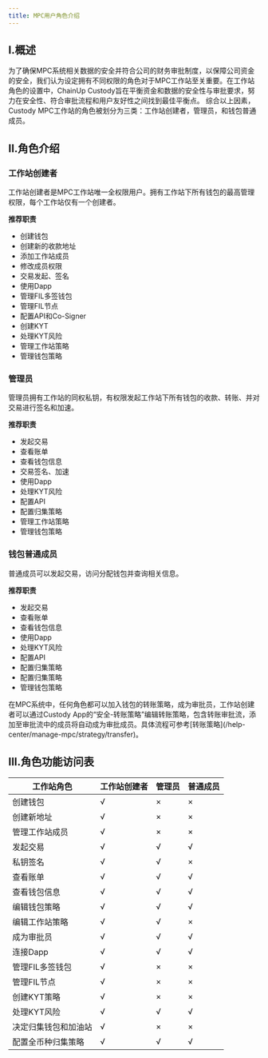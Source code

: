 ---
title: MPC用户角色介绍
---

## I.概述

为了确保MPC系统相关数据的安全并符合公司的财务审批制度，以保障公司资金的安全，我们认为设定拥有不同权限的角色对于MPC工作站至关重要。在工作站角色的设置中，ChainUp Custody旨在平衡资金和数据的安全性与审批要求，努力在安全性、符合审批流程和用户友好性之间找到最佳平衡点。
综合以上因素，Custody MPC工作站的角色被划分为三类：工作站创建者，管理员，和钱包普通成员。

## II.角色介绍

### 工作站创建者
工作站创建者是MPC工作站唯一全权限用户。拥有工作站下所有钱包的最高管理权限，每个工作站仅有一个创建者。

**推荐职责**
* 创建钱包
* 创建新的收款地址
* 添加工作站成员
* 修改成员权限
* 交易发起、签名
* 使用Dapp
* 管理FIL多签钱包
* 管理FIL节点
* 配置API和Co-Signer
* 创建KYT
* 处理KYT风险
* 管理工作站策略
* 管理钱包策略


### 管理员
管理员拥有工作站的同权私钥，有权限发起工作站下所有钱包的收款、转账、并对交易进行签名和加速。

**推荐职责**
* 发起交易
* 查看账单
* 查看钱包信息
* 交易签名、加速
* 使用Dapp
* 处理KYT风险
* 配置API
* 配置归集策略
* 管理工作站策略
* 管理钱包策略

### 钱包普通成员
普通成员可以发起交易，访问分配钱包并查询相关信息。

**推荐职责**
* 发起交易
* 查看账单
* 查看钱包信息
* 使用Dapp
* 处理KYT风险
* 配置API
* 配置归集策略
* 配置归集策略
* 管理钱包策略

<Tip>
在MPC系统中，任何角色都可以加入钱包的转账策略，成为审批员，工作站创建者可以通过Custody App的“安全-转账策略”编辑转账策略，包含转账审批流，添加至审批流中的成员将自动成为审批成员。具体流程可参考[转账策略](/help-center/manage-mpc/strategy/transfer)。
</Tip>



## III.角色功能访问表

| 工作站角色| 工作站创建者 | 管理员 | 普通成员 |
| ------- | ------- |------- |------ |
| 创建钱包 |√ |×|×|
| 创建新地址  |√ |×|×|
| 管理工作站成员 |√ |×|×|
| 发起交易 | √|√|√|
| 私钥签名  | √|√|×|
| 查看账单  | √|√|√|
| 查看钱包信息  | √|√|√|
| 编辑钱包策略  | √|√|√|
| 编辑工作站策略  | √|√|×|
| 成为审批员  |√|√|√|
| 连接Dapp | √|√|√|
| 管理FIL多签钱包  |√|×|×|
| 管理FIL节点  |√|×|×|
| 创建KYT策略  | √|×|×|
| 处理KYT风险  | √|√|√|
| 决定归集钱包和加油站  | √|×|×|
| 配置全币种归集策略 |√ |√|√|

